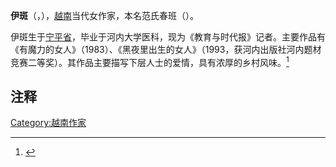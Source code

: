 '''伊斑'''（{{lang-vi|Y Ban}}，{{bd|1961年|7月1日|}}），[[越南|越南]]当代女作家，本名范氏春班（{{lang|vi|Phạm Thị Xuân Ban}}）。

伊斑生于[[宁平省|宁平省]]，毕业于河内大学医科，现为《教育与时代报》记者。主要作品有《有魔力的女人》（1983）、《黑夜里出生的女人》（1993，获河内出版社河内题材竞赛二等奖）。其作品主要描写下层人士的爱情，具有浓厚的乡村风味。<ref>{{Cite web |url=http://vietbao.vn/Giai-tri/Nha-van-Y-Ban-Toi-dang-viet-tieu-thuyet-ba-xu/30194991/49/ |title=存档副本 |accessdate=2010-07-13 |archive-date=2017-10-19 |archive-url=https://web.archive.org/web/20171019163234/http://vietbao.vn/Giai-tri/Nha-van-Y-Ban-Toi-dang-viet-tieu-thuyet-ba-xu/30194991/49/ |dead-url=no }}</ref>

==注释==
{{reflist}}

[[Category:越南作家|Category:越南作家]]
